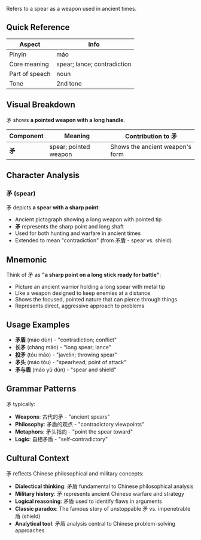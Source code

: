 Refers to a spear as a weapon used in ancient times.

## Quick Reference

| Aspect         | Info                        |
| -------------- | --------------------------- |
| Pinyin         | máo                         |
| Core meaning   | spear; lance; contradiction |
| Part of speech | noun                        |
| Tone           | 2nd tone                    |

## Visual Breakdown

矛 shows **a pointed weapon with a long handle**.

| Component | Meaning               | Contribution to 矛              |
| --------- | --------------------- | ------------------------------- |
| **矛**    | spear; pointed weapon | Shows the ancient weapon's form |

## Character Analysis

### 矛 (spear)

矛 depicts **a spear with a sharp point**:

- Ancient pictograph showing a long weapon with pointed tip
- **矛** represents the sharp point and long shaft
- Used for both hunting and warfare in ancient times
- Extended to mean "contradiction" (from 矛盾 - spear vs. shield)

## Mnemonic

Think of 矛 as **"a sharp point on a long stick ready for battle"**:

- Picture an ancient warrior holding a long spear with metal tip
- Like a weapon designed to keep enemies at a distance
- Shows the focused, pointed nature that can pierce through things
- Represents direct, aggressive approach to problems

## Usage Examples

- **矛盾** (máo dùn) - "contradiction; conflict"
- **长矛** (cháng máo) - "long spear; lance"
- **投矛** (tóu máo) - "javelin; throwing spear"
- **矛头** (máo tóu) - "spearhead; point of attack"
- **矛与盾** (máo yǔ dùn) - "spear and shield"

## Grammar Patterns

矛 typically:

- **Weapons**: 古代的矛 - "ancient spears"
- **Philosophy**: 矛盾的观点 - "contradictory viewpoints"
- **Metaphors**: 矛头指向 - "point the spear toward"
- **Logic**: 自相矛盾 - "self-contradictory"

## Cultural Context

矛 reflects Chinese philosophical and military concepts:

- **Dialectical thinking**: 矛盾 fundamental to Chinese philosophical analysis
- **Military history**: 矛 represents ancient Chinese warfare and strategy
- **Logical reasoning**: 矛盾 used to identify flaws in arguments
- **Classic paradox**: The famous story of unstoppable 矛 vs. impenetrable 盾 (shield)
- **Analytical tool**: 矛盾 analysis central to Chinese problem-solving approaches
